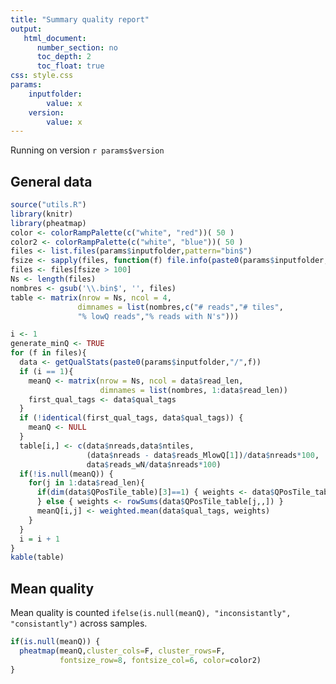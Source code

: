 ```yaml
---
title: "Summary quality report"
output: 
   html_document:
      number_section: no
      toc_depth: 2
      toc_float: true
css: style.css
params:
    inputfolder:
        value: x
    version:
        value: x
---
```


Running on version `r params$version` 

## General data

```r
source("utils.R")
library(knitr)
library(pheatmap)
color <- colorRampPalette(c("white", "red"))( 50 )
color2 <- colorRampPalette(c("white", "blue"))( 50 )
files <- list.files(params$inputfolder,pattern="bin$")
fsize <- sapply(files, function(f) file.info(paste0(params$inputfolder,"/",f))$size)
files <- files[fsize > 100]
Ns <- length(files)
nombres <- gsub('\\.bin$', '', files)
table <- matrix(nrow = Ns, ncol = 4,
               dimnames = list(nombres,c("# reads","# tiles", 
               "% lowQ reads","% reads with N's")))

i <- 1
generate_minQ <- TRUE
for (f in files){
  data <- getQualStats(paste0(params$inputfolder,"/",f))
  if (i == 1){
    meanQ <- matrix(nrow = Ns, ncol = data$read_len,
                    dimnames = list(nombres, 1:data$read_len))
    first_qual_tags <- data$qual_tags
  }
  if (!identical(first_qual_tags, data$qual_tags)) {
    meanQ <- NULL
  }
  table[i,] <- c(data$nreads,data$ntiles,
                 (data$nreads - data$reads_MlowQ[1])/data$nreads*100, 
                 data$reads_wN/data$nreads*100)
  if(!is.null(meanQ)) {
    for(j in 1:data$read_len){
      if(dim(data$QPosTile_table)[3]==1) { weights <- data$QPosTile_table[j,,1]
      } else { weights <- rowSums(data$QPosTile_table[j,,]) }
      meanQ[i,j] <- weighted.mean(data$qual_tags, weights)
    }
  }
  i = i + 1
}
kable(table)
```

## Mean quality

Mean quality is counted `ifelse(is.null(meanQ), "inconsistantly", "consistantly")` across samples.

```r
if(is.null(meanQ)) {
  pheatmap(meanQ,cluster_cols=F, cluster_rows=F, 
           fontsize_row=8, fontsize_col=6, color=color2)
}	   
```
